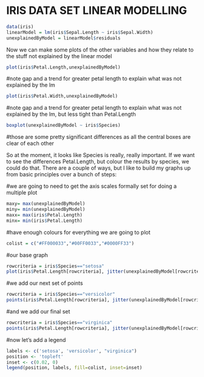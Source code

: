 IRIS DATA SET LINEAR MODELLING
========================================================


```r
data(iris)
linearModel = lm(iris$Sepal.Length ~ iris$Sepal.Width)
unexplainedByModel = linearModel$residuals
```

Now we can make some plots of the other variables and how they relate to the stuff not explained by the linear model
```r
plot(iris$Petal.Length,unexplainedByModel)

```

#note gap and a trend for greater petal length to explain what was not explained by the lm
```r
plot(iris$Petal.Width,unexplainedByModel)
```

#note gap and a trend for greater petal length to explain what was not explained by the lm, but less tight than Petal.Length
```r

boxplot(unexplainedByModel ~ iris$Species)
```

#those are some pretty significant differences as all the central boxes are clear of each other

So at the moment, it looks like Species is really, really important. If we want to see the differences Petal.Length, but colour the results by species, we could do that. There are a couple of ways, but I like to build my graphs up from basic principles over a bunch of steps:

#we are going to need to get the axis scales formally set for doing a multiple plot
```r

maxy= max(unexplainedByModel)
miny= min(unexplainedByModel)
maxx= max(iris$Petal.Length)
minx= min(iris$Petal.Length)

```

#have enough colours for everything we are going to plot
```r

colist = c("#FF000033","#00FF0033","#0000FF33")

```

#our base graph
```r

rowcriteria = iris$Species=="setosa"
plot(iris$Petal.Length[rowcriteria], jitter(unexplainedByModel[rowcriteria], factor=0.3), col= colist[1], pch=19, xlim=c(minx,maxx), ylim=c(miny,maxy), frame.plot=FALSE, xlab="Petal Length", ylab="Residuals")
```
#we add our next set of points
```r
rowcriteria = iris$Species=="versicolor"
points(iris$Petal.Length[rowcriteria], jitter(unexplainedByModel[rowcriteria], factor=0.3), col= colist[2], pch=19)

```

#and we add our final set
```r
rowcriteria = iris$Species=="virginica"
points(iris$Petal.Length[rowcriteria], jitter(unexplainedByModel[rowcriteria], factor=0.3), col= colist[3], pch=19)

```


#now let's add a legend
```r
labels <- c('setosa', 'versicolor', "virginica")
position <- 'topleft'
inset <- c(0.02, 0)
legend(position, labels, fill=colist, inset=inset)
```


